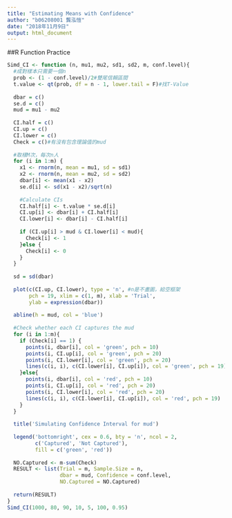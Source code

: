 ```yaml
---
title: "Estimating Means with Confidence"
author: "b06208001 龔泓愷"
date: "2018年11月9日"
output: html_document
---
```

##R Function Practice   
```r
Simd_CI <- function (n, mu1, mu2, sd1, sd2, m, conf.level){
  #成對樣本只需要一個n
  prob <- (1 - conf.level)/2#雙尾信賴區間
  t.value <- qt(prob, df = n - 1, lower.tail = F)#找T-Value
  
  dbar = c()
  se.d = c()
  mud = mu1 - mu2
  
  CI.half = c()
  CI.up = c()
  CI.lower = c()
  Check = c()#有沒有包含理論值的mud
  
  #取樣M次，每次n人
  for (i in 1:m) {
    x1 <- rnorm(n, mean = mu1, sd = sd1)
    x2 <- rnorm(n, mean = mu2, sd = sd2)
    dbar[i] <- mean(x1 - x2)
    se.d[i] <- sd(x1 - x2)/sqrt(n)
    
    #Calculate CIs
    CI.half[i] <- t.value * se.d[i]
    CI.up[i] <- dbar[i] + CI.half[i]
    CI.lower[i] <- dbar[i] - CI.half[i]
    
    if (CI.up[i] > mud & CI.lower[i] < mud){ 
      Check[i] <- 1 
    }else {
      Check[i] <- 0
    }
  }
  
  sd = sd(dbar)
  
  plot(c(CI.up, CI.lower), type = 'n', #n是不畫圖，給空框架
       pch = 19, xlim = c(1, m), xlab = 'Trial',
       ylab = expression(dbar))
  
  abline(h = mud, col = 'blue')
  
  #Check whether each CI captures the mud
  for (i in 1:m){
    if (Check[i] == 1) {
      points(i, dbar[i], col = 'green', pch = 10)
      points(i, CI.up[i], col = 'green', pch = 20)
      points(i, CI.lower[i], col = 'green', pch = 20)
      lines(c(i, i), c(CI.lower[i], CI.up[i]), col = 'green', pch = 19)
    }else{
      points(i, dbar[i], col = 'red', pch = 10)
      points(i, CI.up[i], col = 'red', pch = 20)
      points(i, CI.lower[i], col = 'red', pch = 20)
      lines(c(i, i), c(CI.lower[i], CI.up[i]), col = 'red', pch = 19)
    }
  }
  
  title('Simulating Confidence Interval for mud')
  
  legend('bottomright', cex = 0.6, bty = 'n', ncol = 2,
         c('Captured', 'Not Captured'),
         fill = c('green', 'red'))
  
  NO.Captured <- m-sum(Check)
  RESULT <- list(Trial = m, Sample.Size = n,
                 dbar = mud, Confidence = conf.level,
                 NO.Captured = NO.Captured)
  
  return(RESULT)
}
Simd_CI(1000, 80, 90, 10, 5, 100, 0.95)
```

